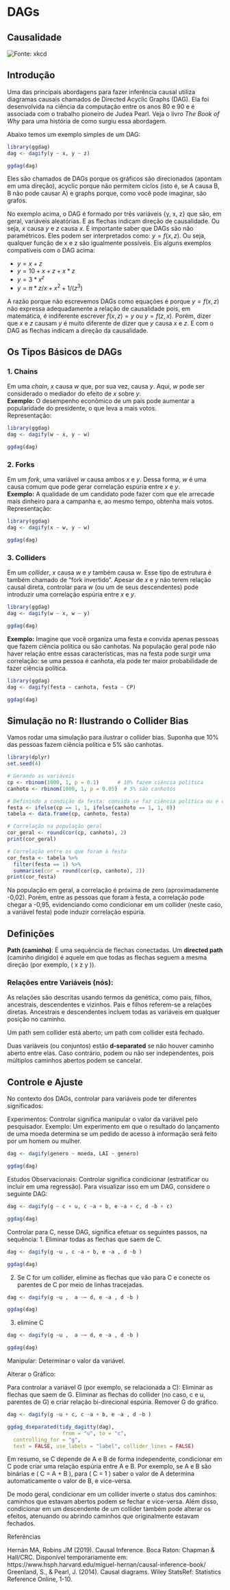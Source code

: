 # DAGs

## Causalidade

![Fonte: xkcd](https://imgs.xkcd.com/comics/correlation.png) <!-- Substitua path/to/your/image.jpg pelo caminho da imagem XKCD sobre causalidade -->

## Introdução

Uma das principais abordagens para fazer inferência causal utiliza diagramas causais chamados de Directed Acyclic Graphs (DAG). Ela foi desenvolvida na ciência da computação entre os anos 80 e 90 e é associada com o trabalho pioneiro de Judea Pearl. Veja o livro *The Book of Why* para uma história de como surgiu essa abordagem.

Abaixo temos um exemplo simples de um DAG:

```r
library(ggdag)
dag <- dagify(y ~ x, y ~ z)

ggdag(dag)
```
Eles são chamados de DAGs porque os gráficos são direcionados (apontam em uma direção), acyclic porque não permitem ciclos (isto é, se A causa B, B não pode causar A) e graphs porque, como você pode imaginar, são grafos.

No exemplo acima, o DAG é formado por três variáveis \{y, x, z\} que são, em geral, variáveis aleatórias. E as flechas indicam direção de causalidade. Ou seja, $x$ causa $y$ e $z$ causa $x$. É importante saber que DAGs são não paramétricos. Eles podem ser interpretados como: $y = f(x, z)$. Ou seja, qualquer função de x e z são igualmente possíveis. Eis alguns exemplos compatíveis com o DAG acima:

- $y = x + z$
- $y = 10 + x + z + x*z$
- $y = 3*x^z$
- $y = \pi*z/x + x^2 + 1/(z^3)$

A razão porque não escrevemos DAGs como equações é porque $y = f(x, z)$ não expressa adequadamente a relação de causalidade pois, em matemática, é indiferente escrever $f(x, z) = y$ ou $y = f(z, x)$. Porém, dizer que $x$ e $z$ causam $y$ é muito diferente de dizer que $y$ causa $x$ e $z$. E com o DAG as flechas indicam a direção da causalidade.

## Os Tipos Básicos de DAGs

### 1. Chains

Em uma *chain*, _x_ causa _w_ que, por sua vez, causa _y_. Aqui, _w_ pode ser considerado o mediador do efeito de _x_ sobre _y_.  
**Exemplo:** O desempenho econômico de um país pode aumentar a popularidade do presidente, o que leva a mais votos.  
Representação:  
```r
library(ggdag)
dag <- dagify(w ~ x, y ~ w)

ggdag(dag)
```

### 2. Forks

Em um *fork*, uma variável _w_ causa ambos _x_ e _y_. Dessa forma, _w_ é uma causa comum que pode gerar correlação espúria entre _x_ e _y_.  
**Exemplo:** A qualidade de um candidato pode fazer com que ele arrecade mais dinheiro para a campanha e, ao mesmo tempo, obtenha mais votos.  
Representação:  

```r
library(ggdag)
dag <- dagify(x ~ w, y ~ w)

ggdag(dag)
```


### 3. Colliders

Em um *collider*, _x_ causa _w_ e _y_ também causa _w_. Esse tipo de estrutura é também chamado de "fork invertido". Apesar de _x_ e _y_ não terem relação causal direta, controlar para _w_ (ou um de seus descendentes) pode introduzir uma correlação espúria entre _x_ e _y_.  
```r
library(ggdag)
dag <- dagify(w ~ x, w ~ y)

ggdag(dag)
```

**Exemplo:** Imagine que você organiza uma festa e convida apenas pessoas que fazem ciência política ou são canhotas. Na população geral pode não haver relação entre essas características, mas na festa pode surgir uma correlação: se uma pessoa é canhota, ela pode ter maior probabilidade de fazer ciência política.

```r
library(ggdag)
dag <- dagify(festa ~ canhota, festa ~ CP)

ggdag(dag)
```

## Simulação no R: Ilustrando o Collider Bias

Vamos rodar uma simulação para ilustrar o collider bias. Suponha que 10% das pessoas fazem ciência política e 5% são canhotas.

```r
library(dplyr)
set.seed(4)

# Gerando as variáveis
cp <- rbinom(1000, 1, p = 0.1)      # 10% fazem ciência política
canhoto <- rbinom(1000, 1, p = 0.05)  # 5% são canhotos

# Definindo a condição da festa: convida se faz ciência política ou é canhoto
festa <- ifelse(cp == 1, 1, ifelse(canhoto == 1, 1, 0))
tabela <- data.frame(cp, canhoto, festa)

# Correlação na população geral
cor_geral <- round(cor(cp, canhoto), 2)
print(cor_geral)

# Correlação entre os que foram à festa
cor_festa <- tabela %>%
  filter(festa == 1) %>%
  summarise(cor = round(cor(cp, canhoto), 2))
print(cor_festa)
```

Na população em geral, a correlação é próxima de zero (aproximadamente -0,02). Porém, entre as pessoas que foram à festa, a correlação pode chegar a -0,95, evidenciando como condicionar em um collider (neste caso, a variável festa) pode induzir correlação espúria.

## Definições

**Path (caminho)**: É uma sequência de flechas conectadas.
Um **directed path** (caminho dirigido) é aquele em que todas as flechas seguem a mesma direção (por exemplo, \( x \to z \to y \)).

### Relações entre Variáveis (nós):
As relações são descritas usando termos da genética, como pais, filhos, ancestrais, descendentes e vizinhos.
Pais e filhos referem-se a relações diretas.
Ancestrais e descendentes incluem todas as variáveis em qualquer posição no caminho.

Um path sem collider está aberto; um path com collider está fechado.

Duas variáveis (ou conjuntos) estão **d-separated** se não houver caminho aberto entre elas. Caso contrário, podem ou não ser independentes, pois múltiplos caminhos abertos podem se cancelar.

## Controle e Ajuste

No contexto dos DAGs, controlar para variáveis pode ter diferentes significados:

Experimentos: Controlar significa manipular o valor da variável pelo pesquisador.
Exemplo: Um experimento em que o resultado do lançamento de uma moeda determina se um pedido de acesso à informação será feito por um homem ou mulher.

```r

dag <- dagify(genero ~ moeda, LAI ~ genero)

ggdag(dag)
```

Estudos Observacionais: Controlar significa condicionar (estratificar ou incluir em uma regressão). Para visualizar isso em um DAG, considere o seguinte DAG:

```r

dag <- dagify(g ~ c + u, c ~a + b, e ~a + c, d ~b + c)

ggdag(dag)
```

Controlar para C, nesse DAG, significa efetuar os seguintes passos, na sequência: 
1. Eliminar todas as flechas que saem de C. 
```r

dag <- dagify(g ~u , c ~a + b, e ~a , d ~b )

ggdag(dag)
```

2. Se C for um collider, elimine as flechas que vão para C e conecte os parentes de C por meio de linhas tracejadas. 

```r

dag <- dagify(g ~u ,  a ~~ d, e ~a , d ~b )

ggdag(dag)
```

3. elimine C
```r

dag <- dagify(g ~u ,  a ~~ d, e ~a , d ~b )

ggdag(dag)
```

Manipular: Determinar o valor da variável.


Alterar o Gráfico:


Para controlar a variável G (por exemplo, se relacionada a C):
Eliminar as flechas que saem de G.
Eliminar as flechas do collider (no caso, c e u, parentes de G) e criar relação bi-direcional espúria.
Remover G do gráfico.

```r

dag <- dagify(g ~u + c, c ~a + b, e ~a , d ~b )

ggdag_dseparated(tidy_dagitty(dag),
                  from = "u", to = "c",
  controlling_for = "g",
  text = FALSE, use_labels = "label", collider_lines = FALSE)


```





Em resumo, se C depende de A e B de forma independente, condicionar em C pode criar uma relação espúria entre A e B. Por exemplo, se A e B são binárias e \( C = A + B \), para \( C = 1 \) saber o valor de A determina automaticamente o valor de B, e vice-versa.

De modo geral, condicionar em um collider inverte o status dos caminhos: caminhos que estavam abertos podem se fechar e vice-versa. Além disso, condicionar em um descendente de um collider também pode alterar os efeitos, atenuando ou abrindo caminhos que originalmente estavam fechados.

Referências

Hernán MA, Robins JM (2019). Causal Inference. Boca Raton: Chapman & Hall/CRC. Disponível temporariamente em: https://www.hsph.harvard.edu/miguel-hernan/causal-inference-book/
Greenland, S., & Pearl, J. (2014). Causal diagrams. Wiley StatsRef: Statistics Reference Online, 1-10.
